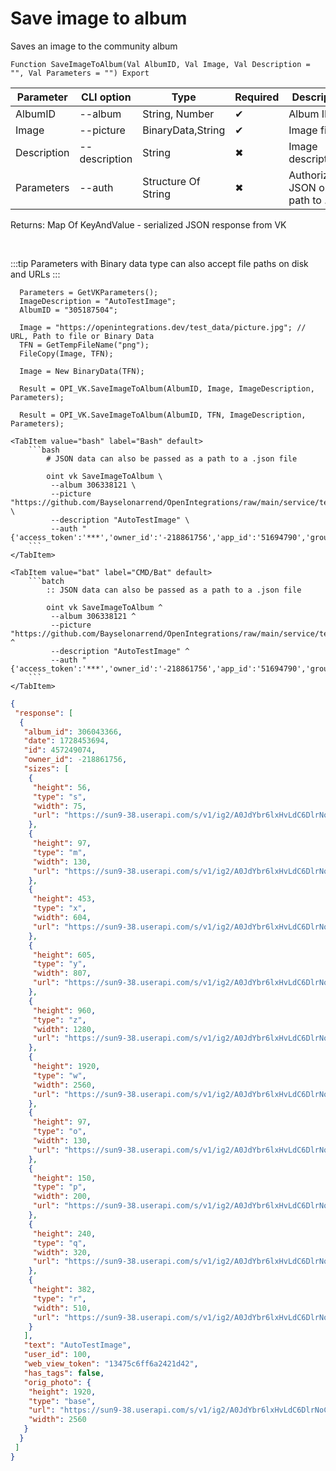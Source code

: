 ﻿---
sidebar_position: 8
---


# Save image to album
 Saves an image to the community album



`Function SaveImageToAlbum(Val AlbumID, Val Image, Val Description = "", Val Parameters = "") Export`

  | Parameter | CLI option | Type | Required | Description |
  |-|-|-|-|-|
  | AlbumID | --album | String, Number | &#x2714; | Album ID |
  | Image | --picture | BinaryData,String | &#x2714; | Image file |
  | Description | --description | String | &#x2716; | Image description |
  | Parameters | --auth | Structure Of String | &#x2716; | Authorization JSON or path to .json |

  
  Returns:  Map Of KeyAndValue - serialized JSON response from VK

<br/>

:::tip
Parameters with Binary data type can also accept file paths on disk and URLs
:::
<br/>


```bsl title="1C:Enterprise/OneScript code example"
  Parameters = GetVKParameters();
  ImageDescription = "AutoTestImage";
  AlbumID = "305187504";
  
  Image = "https://openintegrations.dev/test_data/picture.jpg"; // URL, Path to file or Binary Data
  TFN = GetTempFileName("png");
  FileCopy(Image, TFN);
  
  Image = New BinaryData(TFN);
  
  Result = OPI_VK.SaveImageToAlbum(AlbumID, Image, ImageDescription, Parameters);
  
  Result = OPI_VK.SaveImageToAlbum(AlbumID, TFN, ImageDescription, Parameters);
```
 

 <Tabs>
  
    <TabItem value="bash" label="Bash" default>
        ```bash
            # JSON data can also be passed as a path to a .json file
            
            oint vk SaveImageToAlbum \
             --album 306338121 \
             --picture "https://github.com/Bayselonarrend/OpenIntegrations/raw/main/service/test_data/picture.jpg" \
             --description "AutoTestImage" \
             --auth "{'access_token':'***','owner_id':'-218861756','app_id':'51694790','group_id':'218861756'}"
        ```
    </TabItem>
  
    <TabItem value="bat" label="CMD/Bat" default>
        ```batch
            :: JSON data can also be passed as a path to a .json file
            
            oint vk SaveImageToAlbum ^
             --album 306338121 ^
             --picture "https://github.com/Bayselonarrend/OpenIntegrations/raw/main/service/test_data/picture.jpg" ^
             --description "AutoTestImage" ^
             --auth "{'access_token':'***','owner_id':'-218861756','app_id':'51694790','group_id':'218861756'}"
        ```
    </TabItem>
</Tabs>


```json title="Result"
{
 "response": [
  {
   "album_id": 306043366,
   "date": 1728453694,
   "id": 457249074,
   "owner_id": -218861756,
   "sizes": [
    {
     "height": 56,
     "type": "s",
     "width": 75,
     "url": "https://sun9-38.userapi.com/s/v1/ig2/A0JdYbr6lxHvLdC6DlrNoC3y2qa-W-TIyotYztuH9zRhQEmA1B4gsTImrFiNTdNtd6cFazDTc1ay6yUckCcWXD4B.jpg?quality=96&as=32x24,48x36,72x54,108x81,160x120,240x180,360x270,480x360,540x405,640x480,720x540,1080x810,1280x960,1440x1080,2560x1920&from=bu&cs=75x56"
    },
    {
     "height": 97,
     "type": "m",
     "width": 130,
     "url": "https://sun9-38.userapi.com/s/v1/ig2/A0JdYbr6lxHvLdC6DlrNoC3y2qa-W-TIyotYztuH9zRhQEmA1B4gsTImrFiNTdNtd6cFazDTc1ay6yUckCcWXD4B.jpg?quality=96&as=32x24,48x36,72x54,108x81,160x120,240x180,360x270,480x360,540x405,640x480,720x540,1080x810,1280x960,1440x1080,2560x1920&from=bu&cs=130x97"
    },
    {
     "height": 453,
     "type": "x",
     "width": 604,
     "url": "https://sun9-38.userapi.com/s/v1/ig2/A0JdYbr6lxHvLdC6DlrNoC3y2qa-W-TIyotYztuH9zRhQEmA1B4gsTImrFiNTdNtd6cFazDTc1ay6yUckCcWXD4B.jpg?quality=96&as=32x24,48x36,72x54,108x81,160x120,240x180,360x270,480x360,540x405,640x480,720x540,1080x810,1280x960,1440x1080,2560x1920&from=bu&cs=604x453"
    },
    {
     "height": 605,
     "type": "y",
     "width": 807,
     "url": "https://sun9-38.userapi.com/s/v1/ig2/A0JdYbr6lxHvLdC6DlrNoC3y2qa-W-TIyotYztuH9zRhQEmA1B4gsTImrFiNTdNtd6cFazDTc1ay6yUckCcWXD4B.jpg?quality=96&as=32x24,48x36,72x54,108x81,160x120,240x180,360x270,480x360,540x405,640x480,720x540,1080x810,1280x960,1440x1080,2560x1920&from=bu&cs=807x605"
    },
    {
     "height": 960,
     "type": "z",
     "width": 1280,
     "url": "https://sun9-38.userapi.com/s/v1/ig2/A0JdYbr6lxHvLdC6DlrNoC3y2qa-W-TIyotYztuH9zRhQEmA1B4gsTImrFiNTdNtd6cFazDTc1ay6yUckCcWXD4B.jpg?quality=96&as=32x24,48x36,72x54,108x81,160x120,240x180,360x270,480x360,540x405,640x480,720x540,1080x810,1280x960,1440x1080,2560x1920&from=bu&cs=1280x960"
    },
    {
     "height": 1920,
     "type": "w",
     "width": 2560,
     "url": "https://sun9-38.userapi.com/s/v1/ig2/A0JdYbr6lxHvLdC6DlrNoC3y2qa-W-TIyotYztuH9zRhQEmA1B4gsTImrFiNTdNtd6cFazDTc1ay6yUckCcWXD4B.jpg?quality=96&as=32x24,48x36,72x54,108x81,160x120,240x180,360x270,480x360,540x405,640x480,720x540,1080x810,1280x960,1440x1080,2560x1920&from=bu&cs=2560x1920"
    },
    {
     "height": 97,
     "type": "o",
     "width": 130,
     "url": "https://sun9-38.userapi.com/s/v1/ig2/A0JdYbr6lxHvLdC6DlrNoC3y2qa-W-TIyotYztuH9zRhQEmA1B4gsTImrFiNTdNtd6cFazDTc1ay6yUckCcWXD4B.jpg?quality=96&as=32x24,48x36,72x54,108x81,160x120,240x180,360x270,480x360,540x405,640x480,720x540,1080x810,1280x960,1440x1080,2560x1920&from=bu&cs=130x97"
    },
    {
     "height": 150,
     "type": "p",
     "width": 200,
     "url": "https://sun9-38.userapi.com/s/v1/ig2/A0JdYbr6lxHvLdC6DlrNoC3y2qa-W-TIyotYztuH9zRhQEmA1B4gsTImrFiNTdNtd6cFazDTc1ay6yUckCcWXD4B.jpg?quality=96&as=32x24,48x36,72x54,108x81,160x120,240x180,360x270,480x360,540x405,640x480,720x540,1080x810,1280x960,1440x1080,2560x1920&from=bu&cs=200x150"
    },
    {
     "height": 240,
     "type": "q",
     "width": 320,
     "url": "https://sun9-38.userapi.com/s/v1/ig2/A0JdYbr6lxHvLdC6DlrNoC3y2qa-W-TIyotYztuH9zRhQEmA1B4gsTImrFiNTdNtd6cFazDTc1ay6yUckCcWXD4B.jpg?quality=96&as=32x24,48x36,72x54,108x81,160x120,240x180,360x270,480x360,540x405,640x480,720x540,1080x810,1280x960,1440x1080,2560x1920&from=bu&cs=320x240"
    },
    {
     "height": 382,
     "type": "r",
     "width": 510,
     "url": "https://sun9-38.userapi.com/s/v1/ig2/A0JdYbr6lxHvLdC6DlrNoC3y2qa-W-TIyotYztuH9zRhQEmA1B4gsTImrFiNTdNtd6cFazDTc1ay6yUckCcWXD4B.jpg?quality=96&as=32x24,48x36,72x54,108x81,160x120,240x180,360x270,480x360,540x405,640x480,720x540,1080x810,1280x960,1440x1080,2560x1920&from=bu&cs=510x382"
    }
   ],
   "text": "AutoTestImage",
   "user_id": 100,
   "web_view_token": "13475c6ff6a2421d42",
   "has_tags": false,
   "orig_photo": {
    "height": 1920,
    "type": "base",
    "url": "https://sun9-38.userapi.com/s/v1/ig2/A0JdYbr6lxHvLdC6DlrNoC3y2qa-W-TIyotYztuH9zRhQEmA1B4gsTImrFiNTdNtd6cFazDTc1ay6yUckCcWXD4B.jpg?quality=96&as=32x24,48x36,72x54,108x81,160x120,240x180,360x270,480x360,540x405,640x480,720x540,1080x810,1280x960,1440x1080,2560x1920&from=bu",
    "width": 2560
   }
  }
 ]
}
```
